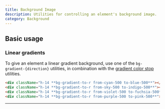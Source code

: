 ```yaml
---
title: Background Image
description: Utilities for controlling an element's background image.
category: Background
---
```



## Basic usage

### Linear gradients

To give an element a linear gradient background, use one of the `bg-gradient-{direction}` utilities, in combination with the [gradient color stop](/docs/gradient-color-stops) utilities.

<Example>
  <div className="space-y-4">
    <div className="h-14 rounded-lg bg-gradient-to-r from-cyan-500 to-blue-500"></div>
    <div className="h-14 rounded-lg bg-gradient-to-r from-sky-500 to-indigo-500"></div>
    <div className="h-14 rounded-lg bg-gradient-to-r from-violet-500 to-fuchsia-500"></div>
    <div className="h-14 rounded-lg bg-gradient-to-r from-purple-500 to-pink-500"></div>
  </div>
</Example>

```html
<div className="h-14 **bg-gradient-to-r from-cyan-500 to-blue-500**"></div>
<div className="h-14 **bg-gradient-to-r from-sky-500 to-indigo-500**"></div>
<div className="h-14 **bg-gradient-to-r from-violet-500 to-fuchsia-500**"></div>
<div className="h-14 **bg-gradient-to-r from-purple-500 to-pink-500**"></div>
```

---
